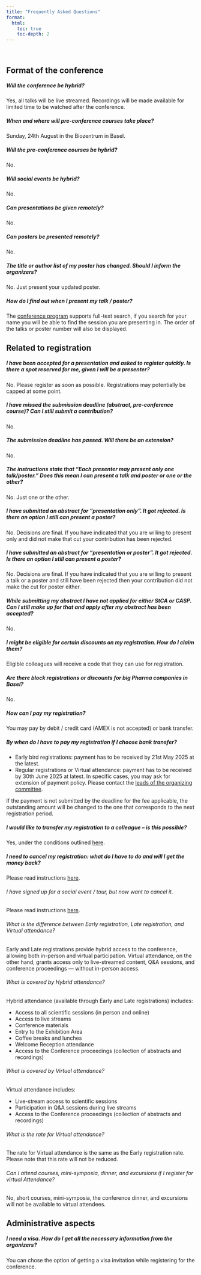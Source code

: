 ```yaml
---
title: "Frequently Asked Questions"
format:
  html:
    toc: true
    toc-depth: 2
---
```


<br>

## Format of the conference

##### Will the conference be hybrid?

Yes, all talks will be live streamed. Recordings will be made available for limited time to be watched after the conference.

##### When and where will pre-conference courses take place?

Sunday, 24th August in the Biozentrum in Basel.

##### Will the pre-conference courses be hybrid?

No.

##### Will social events be hybrid?

No.

##### Can presentations be given remotely?

No.

##### Can posters be presented remotely?

No.

##### The title or author list of my poster has changed. Should I inform the organizers?

No. Just present your updated poster.

##### How do I find out when I present my talk / poster?

The [conference program](https://www.conftool.org/iscb2025/sessions.php) supports full-text search, if you search for your name you will be able to find the session you are presenting in. The order of the talks or poster number will also be displayed.

## Related to registration

##### I have been accepted for a presentation and asked to register quickly. Is there a spot reserved for me, given I will be a presenter?

No. Please register as soon as possible. Registrations may potentially be capped at some point.

##### I have missed the submission deadline (abstract, pre-conference course)? Can I still submit a contribution?

No.

##### The submission deadline has passed. Will there be an extension?

No.

##### The instructions state that "Each presenter may present only one talk/poster." Does this mean I can present a talk and poster or one or the other?

No. Just one or the other.

##### I have submitted an abstract for "presentation only". It got rejected. Is there an option I still can present a poster?

No. Decisions are final. If you have indicated that you are willing to present only and did not make that cut your contribution has been rejected.

##### I have submitted an abstract for "presentation or poster". It got rejected. Is there an option I still can present a poster?

No. Decisions are final. If you have indicated that you are willing to present a talk or a poster and still have been rejected then your contribution did not make the cut for poster either.

##### While submitting my abstract I have not applied for either StCA or CASP. Can I still make up for that and apply after my abstract has been accepted?

No.

##### I might be eligible for certain discounts on my registration. How do I claim them?

Eligible colleagues will receive a code that they can use for registration.

##### Are there block registrations or discounts for big Pharma companies in Basel?

No.

##### How can I pay my registration?

You may pay by debit / credit card (AMEX is not accepted) or bank transfer.

##### By when do I have to pay my registration if I choose bank transfer?

-   Early bird registrations: payment has to be received by 21st May 2025 at the latest.
-   Regular registrations or Virtual attendance: payment has to be received by 30th June 2025 at latest. In specific cases, you may ask for extension of payment policy. Please contact the [leads of the organizing committee](mailto:registrations@iscb2025.info).

If the payment is not submitted by the deadline for the fee applicable, the outstanding amount will be changed to the one that corresponds to the next registration period.

##### I would like to transfer my registration to a colleague – is this possible?

Yes, under the conditions outlined [here](registration-terms.html#cancellation-alteration-policy).

##### I need to cancel my registration: what do I have to do and will I get the money back?

Please read instructions [here](registration-terms.html#cancellation-alteration-policy).

###### I have signed up for a social event / tour, but now want to cancel it.

Please read instructions [here](registration-terms.html#cancellation-alteration-policy).

###### What is the difference between Early registration, Late registration, and Virtual attendance?

Early and Late registrations provide hybrid access to the conference, allowing both in-person and virtual participation. Virtual attendance, on the other hand, grants access only to live-streamed content, Q&A sessions, and conference proceedings — without in-person access.

###### What is covered by Hybrid attendance?

Hybrid attendance (available through Early and Late registrations) includes:

* Access to all scientific sessions (in person and online)
* Access to live streams
* Conference materials
* Entry to the Exhibition Area
* Coffee breaks and lunches
* Welcome Reception attendance
* Access to the Conference proceedings (collection of abstracts and recordings)

###### What is covered by Virtual attendance?

Virtual attendance includes:

* Live-stream access to scientific sessions
* Participation in Q&A sessions during live streams
* Access to the Conference proceedings (collection of abstracts and recordings)

###### What is the rate for  Virtual attendance?

The rate for Virtual attendance is the same as the Early registration rate. Please note that this rate will not be reduced.


###### Can I attend courses, mini-symposia, dinner, and excursions if I register for virtual Attendance?

No, short courses, mini-symposia, the conference dinner, and excursions will not be available to virtual attendees.


## Administrative aspects

##### I need a visa. How do I get all the necessary information from the organizers?

You can chose the option of getting a visa invitation while registering for the conference.
